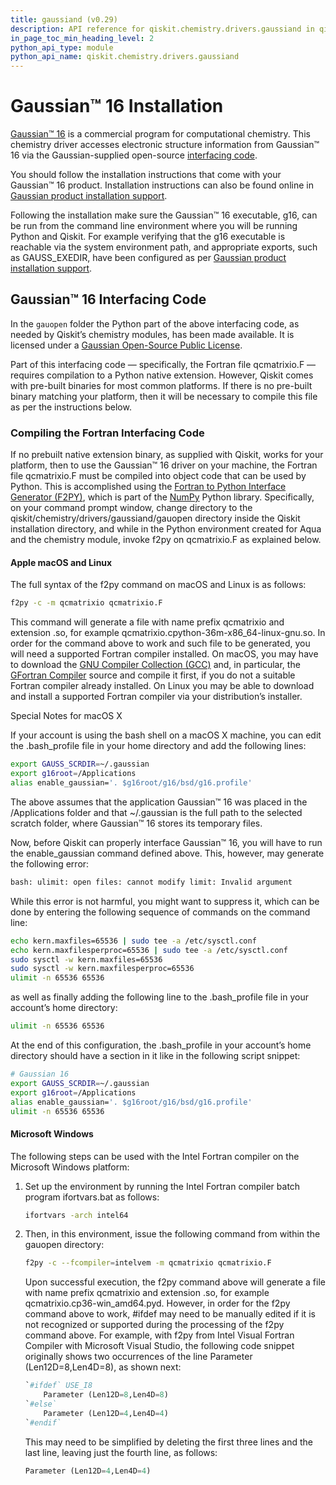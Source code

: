 ```yaml
---
title: gaussiand (v0.29)
description: API reference for qiskit.chemistry.drivers.gaussiand in qiskit v0.29
in_page_toc_min_heading_level: 2
python_api_type: module
python_api_name: qiskit.chemistry.drivers.gaussiand
---
```


<span id="module-qiskit.chemistry.drivers.gaussiand" />

<span id="qiskit-chemistry-drivers-gaussiand" />

# Gaussian™ 16 Installation

[Gaussian™ 16](http://gaussian.com/gaussian16/) is a commercial program for computational chemistry. This chemistry driver accesses electronic structure information from Gaussian™ 16 via the Gaussian-supplied open-source [interfacing code](http://www.gaussian.com/interfacing/).

You should follow the installation instructions that come with your Gaussian™ 16 product. Installation instructions can also be found online in [Gaussian product installation support](http://gaussian.com/techsupport/#install]).

Following the installation make sure the Gaussian™ 16 executable, g16, can be run from the command line environment where you will be running Python and Qiskit. For example verifying that the g16 executable is reachable via the system environment path, and appropriate exports, such as GAUSS\_EXEDIR, have been configured as per [Gaussian product installation support](http://gaussian.com/techsupport/#install]).

## Gaussian™ 16 Interfacing Code

In the `gauopen` folder the Python part of the above interfacing code, as needed by Qiskit’s chemistry modules, has been made available. It is licensed under a [Gaussian Open-Source Public License](https://github.com/Qiskit/qiskit-aqua/blob/main/qiskit/chemistry/drivers/gaussiand/gauopen/LICENSE.txt).

Part of this interfacing code — specifically, the Fortran file qcmatrixio.F — requires compilation to a Python native extension. However, Qiskit comes with pre-built binaries for most common platforms. If there is no pre-built binary matching your platform, then it will be necessary to compile this file as per the instructions below.

### Compiling the Fortran Interfacing Code

If no prebuilt native extension binary, as supplied with Qiskit, works for your platform, then to use the Gaussian™ 16 driver on your machine, the Fortran file qcmatrixio.F must be compiled into object code that can be used by Python. This is accomplished using the [Fortran to Python Interface Generator (F2PY)](https://docs.scipy.org/doc/numpy/f2py/), which is part of the [NumPy](http://www.numpy.org/) Python library. Specifically, on your command prompt window, change directory to the qiskit/chemistry/drivers/gaussiand/gauopen directory inside the Qiskit installation directory, and while in the Python environment created for Aqua and the chemistry module, invoke f2py on qcmatrixio.F as explained below.

#### Apple macOS and Linux

The full syntax of the f2py command on macOS and Linux is as follows:

```sh
f2py -c -m qcmatrixio qcmatrixio.F
```

This command will generate a file with name prefix qcmatrixio and extension .so, for example qcmatrixio.cpython-36m-x86\_64-linux-gnu.so. In order for the command above to work and such file to be generated, you will need a supported Fortran compiler installed. On macOS, you may have to download the [GNU Compiler Collection (GCC)](https://gcc.gnu.org/) and, in particular, the [GFortran Compiler](https://gcc.gnu.org/fortran/) source and compile it first, if you do not a suitable Fortran compiler already installed. On Linux you may be able to download and install a supported Fortran compiler via your distribution’s installer.

Special Notes for macOS X

If your account is using the bash shell on a macOS X machine, you can edit the .bash\_profile file in your home directory and add the following lines:

```sh
export GAUSS_SCRDIR=~/.gaussian
export g16root=/Applications
alias enable_gaussian='. $g16root/g16/bsd/g16.profile'
```

The above assumes that the application Gaussian™ 16 was placed in the /Applications folder and that \~/.gaussian is the full path to the selected scratch folder, where Gaussian™ 16 stores its temporary files.

Now, before Qiskit can properly interface Gaussian™ 16, you will have to run the enable\_gaussian command defined above. This, however, may generate the following error:

```sh
bash: ulimit: open files: cannot modify limit: Invalid argument
```

While this error is not harmful, you might want to suppress it, which can be done by entering the following sequence of commands on the command line:

```sh
echo kern.maxfiles=65536 | sudo tee -a /etc/sysctl.conf
echo kern.maxfilesperproc=65536 | sudo tee -a /etc/sysctl.conf
sudo sysctl -w kern.maxfiles=65536
sudo sysctl -w kern.maxfilesperproc=65536
ulimit -n 65536 65536
```

as well as finally adding the following line to the .bash\_profile file in your account’s home directory:

```sh
ulimit -n 65536 65536
```

At the end of this configuration, the .bash\_profile in your account’s home directory should have a section in it like in the following script snippet:

```sh
# Gaussian 16
export GAUSS_SCRDIR=~/.gaussian
export g16root=/Applications
alias enable_gaussian='. $g16root/g16/bsd/g16.profile'
ulimit -n 65536 65536
```

#### Microsoft Windows

The following steps can be used with the Intel Fortran compiler on the Microsoft Windows platform:

1.  Set up the environment by running the Intel Fortran compiler batch program ifortvars.bat as follows:

    ```sh
    ifortvars -arch intel64
    ```

2.  Then, in this environment, issue the following command from within the gauopen directory:

    ```sh
    f2py -c --fcompiler=intelvem -m qcmatrixio qcmatrixio.F
    ```

    Upon successful execution, the f2py command above will generate a file with name prefix qcmatrixio and extension .so, for example qcmatrixio.cp36-win\_amd64.pyd. However, in order for the f2py command above to work, #ifdef may need to be manually edited if it is not recognized or supported during the processing of the f2py command above. For example, with f2py from Intel Visual Fortran Compiler with Microsoft Visual Studio, the following code snippet originally shows two occurrences of the line Parameter (Len12D=8,Len4D=8), as shown next:

    ```python
    `#ifdef` USE_I8
        Parameter (Len12D=8,Len4D=8)
    `#else`
        Parameter (Len12D=4,Len4D=4)
    `#endif`
    ```

    This may need to be simplified by deleting the first three lines and the last line, leaving just the fourth line, as follows:

    ```python
    Parameter (Len12D=4,Len4D=4)
    ```

